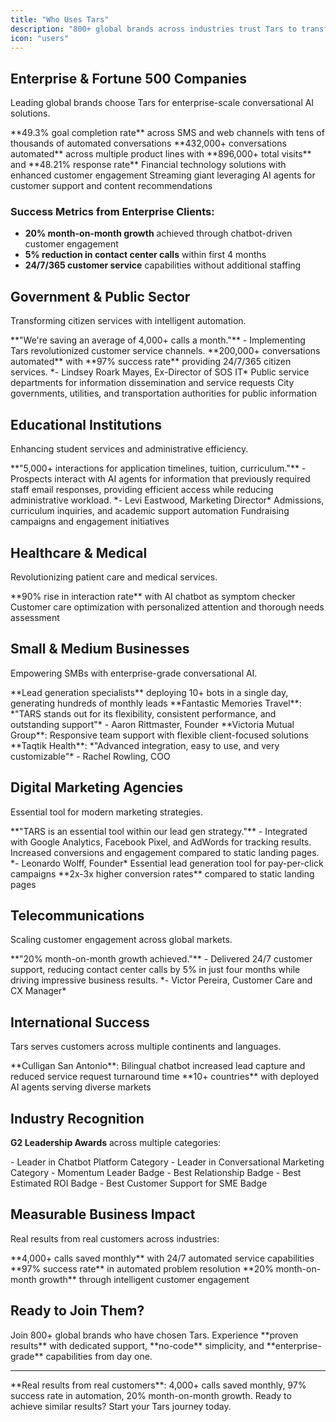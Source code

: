 ```yaml
---
title: "Who Uses Tars"
description: "800+ global brands across industries trust Tars to transform their customer interactions. From Fortune 500 enterprises to government agencies, educational institutions to SMBs, our platform delivers measurable results with 60M+ customer conversations automated across 10+ countries"
icon: "users"
---
```


## <Icon icon="building" size="30" /> Enterprise & Fortune 500 Companies

Leading global brands choose Tars for enterprise-scale conversational AI solutions.

<Columns cols={2}>
  <Card
    title="American Express"
    icon="credit-card"
  >
    **49.3% goal completion rate** across SMS and web channels with tens of thousands of automated conversations
  </Card>
  <Card
    title="Vodafone"
    icon="phone-volume"
  >
    **432,000+ conversations automated** across multiple product lines with **896,000+ total visits** and **48.21% response rate**
  </Card>
  <Card
    title="Global Payments"
    icon="money-bill-1"
  >
    Financial technology solutions with enhanced customer engagement
  </Card>
  <Card
    title="Netflix"
    icon="play"
  >
    Streaming giant leveraging AI agents for customer support and content recommendations
  </Card>
</Columns>

### Success Metrics from Enterprise Clients:

- **20% month-on-month growth** achieved through chatbot-driven customer engagement
- **5% reduction in contact center calls** within first 4 months
- **24/7/365 customer service** capabilities without additional staffing

## <Icon icon="landmark" size="30" /> Government & Public Sector

Transforming citizen services with intelligent automation.

<Card title="State of Indiana - Secretary of State" icon="shield-check">
  **"We're saving an average of 4,000+ calls a month."** - Implementing Tars revolutionized customer service channels. **200,000+ conversations automated** with **97% success rate** providing 24/7/365 citizen services. *- Lindsey Roark Mayes, Ex-Director of SOS IT*
</Card>

<Columns cols={2}>
  <Card title="Citizen Engagement" icon="user-tie">
    Public service departments for information dissemination and service requests
  </Card>
  <Card title="Municipal Services" icon="building">
    City governments, utilities, and transportation authorities for public information
  </Card>
</Columns>

## <Icon icon="graduation-cap" size="30" /> Educational Institutions

Enhancing student services and administrative efficiency.

<Card title="UCI Paul Merage School of Business" icon="school">
  **"5,000+ interactions for application timelines, tuition, curriculum."** - Prospects interact with AI agents for information that previously required staff email responses, providing efficient access while reducing administrative workload. *- Levi Eastwood, Marketing Director*
</Card>

<Columns cols={2}>
  <Card title="Student Services" icon="user-plus">
    Admissions, curriculum inquiries, and academic support automation
  </Card>
  <Card title="Alumni Relations" icon="handshake">
    Fundraising campaigns and engagement initiatives
  </Card>
</Columns>

## <Icon icon="stethoscope" size="30"/> Healthcare & Medical

Revolutionizing patient care and medical services.

<Columns cols={2}>
  <Card title="Avec Group" icon="heart-pulse">
    **90% rise in interaction rate** with AI chatbot as symptom checker
  </Card>
  <Card title="Happiest Baby" icon="baby">
    Customer care optimization with personalized attention and thorough needs assessment
  </Card>
</Columns>

## <Icon icon="briefcase" size="30" /> Small & Medium Businesses

Empowering SMBs with enterprise-grade conversational AI.

<Columns cols={2}>
  <Card title="Real Estate Leaders" icon="house">
    **Lead generation specialists** deploying 10+ bots in a single day, generating hundreds of monthly leads
  </Card>
  <Card title="Travel & Tourism" icon="plane">
    **Fantastic Memories Travel**: *"TARS stands out for its flexibility, consistent performance, and outstanding support"* - Aaron Rittmaster, Founder
  </Card>
  <Card title="Financial Services" icon="calculator">
    **Victoria Mutual Group**: Responsive team support with flexible client-focused solutions
  </Card>
  <Card title="Technology Solutions" icon="microchip">
    **Taqtik Health**: *"Advanced integration, easy to use, and very customizable"* - Rachel Rowling, COO
  </Card>
</Columns>

## <Icon icon="chart-line-up" size="30" /> Digital Marketing Agencies

Essential tool for modern marketing strategies.

<Card title="Eikonikos - Marketing Excellence" icon="megaphone">
  **"TARS is an essential tool within our lead gen strategy."** - Integrated with Google Analytics, Facebook Pixel, and AdWords for tracking results. Increased conversions and engagement compared to static landing pages. *- Leonardo Wolff, Founder*
</Card>

<Columns cols={2}>
  <Card title="PPC Specialists" icon="arrow-pointer">
    Essential lead generation tool for pay-per-click campaigns
  </Card>
  <Card title="Conversion Optimization" icon="bullseye-pointer">
    **2x-3x higher conversion rates** compared to static landing pages
  </Card>
</Columns>

## <Icon icon="phone" size="30" /> Telecommunications

Scaling customer engagement across global markets.

<Card title="Unitel T+ - Telecom Excellence" icon="satellite-dish">
  **"20% month-on-month growth achieved."** - Delivered 24/7 customer support, reducing contact center calls by 5% in just four months while driving impressive business results. *- Victor Pereira, Customer Care and CX Manager*
</Card>

## <Icon icon="globe" size="30" /> International Success

Tars serves customers across multiple continents and languages.

<Columns cols={2}>
  <Card title="Multilingual Support" icon="language">
    **Culligan San Antonio**: Bilingual chatbot increased lead capture and reduced service request turnaround time
  </Card>
  <Card title="Global Deployment" icon="map-pin">
    **10+ countries** with deployed AI agents serving diverse markets
  </Card>
</Columns>

## <Icon icon="award" size="30"/> Industry Recognition

**G2 Leadership Awards** across multiple categories:

<Columns cols={2}>
  <Card title="Platform Leadership" icon="trophy">
    - Leader in Chatbot Platform Category - Leader in Conversational Marketing Category - Momentum Leader Badge
  </Card>
  <Card title="Customer Excellence" icon="star">
    - Best Relationship Badge - Best Estimated ROI Badge - Best Customer Support for SME Badge
  </Card>
</Columns>

## <Icon icon="chart-bar" size="30" /> Measurable Business Impact

Real results from real customers across industries:

<Columns cols={3}>
  <Card title="Call Volume Reduction" icon="phone-slash">
    **4,000+ calls saved monthly** with 24/7 automated service capabilities
  </Card>
  <Card title="Automation Success" icon="circle-check">
    **97% success rate** in automated problem resolution
  </Card>
  <Card title="Growth Acceleration" icon="chart-line-up">
    **20% month-on-month growth** through intelligent customer engagement
  </Card>
</Columns>

## <Icon icon="rocket" size="30" /> Ready to Join Them?

<Card title="Start Your Success Story" icon="circle-play" href="/quickstart">
  Join 800+ global brands who have chosen Tars. Experience **proven results** with dedicated support, **no-code** simplicity, and **enterprise-grade** capabilities from day one.
</Card>

---

<Note>
  **Real results from real customers**: 4,000+ calls saved monthly, 97% success rate in automation, 20% month-on-month growth. Ready to achieve similar results? Start your Tars journey today.
</Note>
